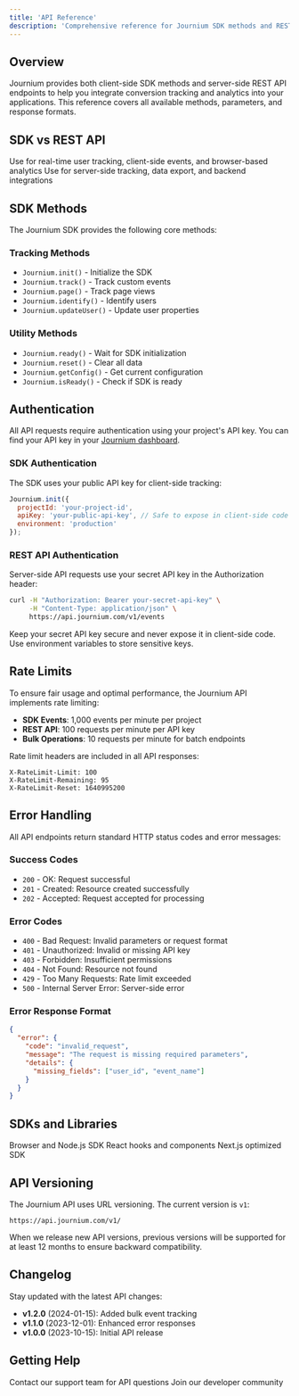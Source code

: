 ```yaml
---
title: 'API Reference'
description: 'Comprehensive reference for Journium SDK methods and REST API endpoints'
---
```


## Overview

Journium provides both client-side SDK methods and server-side REST API endpoints to help you integrate conversion tracking and analytics into your applications. This reference covers all available methods, parameters, and response formats.

## SDK vs REST API

<CardGroup cols={2}>
  <Card title="Client-Side SDK" icon="js" href="/api-reference/initialization">
    Use for real-time user tracking, client-side events, and browser-based analytics
  </Card>
  <Card title="REST API" icon="cloud" href="/api-reference/rest/authentication">
    Use for server-side tracking, data export, and backend integrations
  </Card>
</CardGroup>

## SDK Methods

The Journium SDK provides the following core methods:

### Tracking Methods
- `Journium.init()` - Initialize the SDK
- `Journium.track()` - Track custom events
- `Journium.page()` - Track page views
- `Journium.identify()` - Identify users
- `Journium.updateUser()` - Update user properties

### Utility Methods
- `Journium.ready()` - Wait for SDK initialization
- `Journium.reset()` - Clear all data
- `Journium.getConfig()` - Get current configuration
- `Journium.isReady()` - Check if SDK is ready

## Authentication

All API requests require authentication using your project's API key. You can find your API key in your [Journium dashboard](https://app.journium.com).

### SDK Authentication

The SDK uses your public API key for client-side tracking:

```javascript
Journium.init({
  projectId: 'your-project-id',
  apiKey: 'your-public-api-key', // Safe to expose in client-side code
  environment: 'production'
});
```

### REST API Authentication

Server-side API requests use your secret API key in the Authorization header:

```bash
curl -H "Authorization: Bearer your-secret-api-key" \
     -H "Content-Type: application/json" \
     https://api.journium.com/v1/events
```

<Warning>
Keep your secret API key secure and never expose it in client-side code. Use environment variables to store sensitive keys.
</Warning>

## Rate Limits

To ensure fair usage and optimal performance, the Journium API implements rate limiting:

- **SDK Events**: 1,000 events per minute per project
- **REST API**: 100 requests per minute per API key
- **Bulk Operations**: 10 requests per minute for batch endpoints

Rate limit headers are included in all API responses:

```
X-RateLimit-Limit: 100
X-RateLimit-Remaining: 95
X-RateLimit-Reset: 1640995200
```

## Error Handling

All API endpoints return standard HTTP status codes and error messages:

### Success Codes
- `200` - OK: Request successful
- `201` - Created: Resource created successfully
- `202` - Accepted: Request accepted for processing

### Error Codes
- `400` - Bad Request: Invalid parameters or request format
- `401` - Unauthorized: Invalid or missing API key
- `403` - Forbidden: Insufficient permissions
- `404` - Not Found: Resource not found
- `429` - Too Many Requests: Rate limit exceeded
- `500` - Internal Server Error: Server-side error

### Error Response Format

```json
{
  "error": {
    "code": "invalid_request",
    "message": "The request is missing required parameters",
    "details": {
      "missing_fields": ["user_id", "event_name"]
    }
  }
}
```

## SDKs and Libraries

<CardGroup cols={3}>
  <Card title="JavaScript" icon="js" href="/installation/javascript">
    Browser and Node.js SDK
  </Card>
  <Card title="React" icon="react" href="/installation/react">
    React hooks and components
  </Card>
  <Card title="Next.js" icon="nextjs" href="/installation/nextjs">
    Next.js optimized SDK
  </Card>
</CardGroup>

## API Versioning

The Journium API uses URL versioning. The current version is `v1`:

```
https://api.journium.com/v1/
```

When we release new API versions, previous versions will be supported for at least 12 months to ensure backward compatibility.

## Changelog

Stay updated with the latest API changes:

- **v1.2.0** (2024-01-15): Added bulk event tracking
- **v1.1.0** (2023-12-01): Enhanced error responses
- **v1.0.0** (2023-10-15): Initial API release

## Getting Help

<CardGroup cols={2}>
  <Card title="Support" icon="life-ring" href="mailto:support@journium.com">
    Contact our support team for API questions
  </Card>
  <Card title="Community" icon="users" href="https://community.journium.com">
    Join our developer community
  </Card>
</CardGroup>
